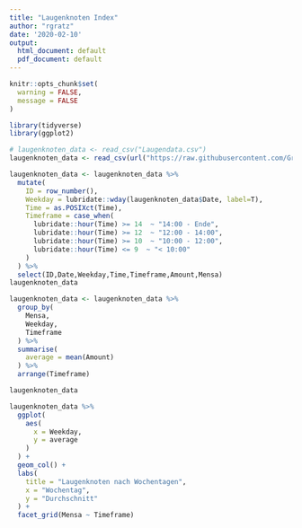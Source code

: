 ```yaml
---
title: "Laugenknoten Index"
author: "rgratz"
date: '2020-02-10'
output:
  html_document: default
  pdf_document: default
---
```


```r
knitr::opts_chunk$set(
  warning = FALSE,
  message = FALSE
)

library(tidyverse)
library(ggplot2)
```

```r
# laugenknoten_data <- read_csv("Laugendata.csv")
laugenknoten_data <- read_csv(url("https://raw.githubusercontent.com/GratzR/laugen_index/master/Laugendata.csv"))

laugenknoten_data <- laugenknoten_data %>% 
  mutate(
    ID = row_number(),
    Weekday = lubridate::wday(laugenknoten_data$Date, label=T),
    Time = as.POSIXct(Time),
    Timeframe = case_when(
      lubridate::hour(Time) >= 14  ~ "14:00 - Ende",
      lubridate::hour(Time) >= 12  ~ "12:00 - 14:00",
      lubridate::hour(Time) >= 10  ~ "10:00 - 12:00",
      lubridate::hour(Time) <= 9  ~ "< 10:00"
    )
  ) %>% 
  select(ID,Date,Weekday,Time,Timeframe,Amount,Mensa)
laugenknoten_data
```

```r
laugenknoten_data <- laugenknoten_data %>% 
  group_by(
    Mensa,
    Weekday,
    Timeframe
  ) %>% 
  summarise(
    average = mean(Amount)
  ) %>% 
  arrange(Timeframe)

laugenknoten_data
```

```r
laugenknoten_data %>% 
  ggplot(
    aes(
      x = Weekday,
      y = average
    )
  ) +
  geom_col() + 
  labs(
    title = "Laugenknoten nach Wochentagen",
    x = "Wochentag",
    y = "Durchschnitt"
  ) + 
  facet_grid(Mensa ~ Timeframe)
```


